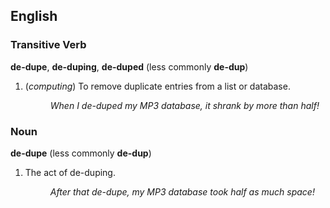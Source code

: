==English==

===Transitive Verb===
'''de-dupe''', '''de-duping''', '''de-duped''' (less commonly '''de-dup''')
# (''computing'') To remove duplicate entries from a list or database.
#: ''When I de-duped my MP3 database, it shrank by more than half!''

===Noun===
'''de-dupe''' (less commonly '''de-dup''')

# The act of de-duping.
#: ''After that de-dupe, my MP3 database took half as much space!''